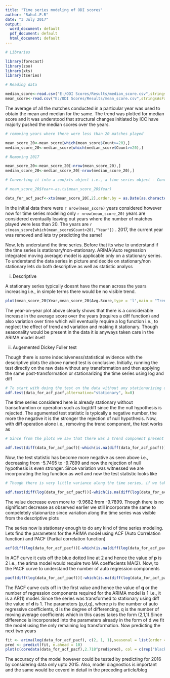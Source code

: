 ```yaml
---
title: "Time series modeling of ODI scores"
author: "Rahul.P.R"
date: "3 July 2017"
output:
  word_document: default
  pdf_document: default
  html_document: default
---
```

```r

# Libraries

library(forecast)
library(zoo)
library(xts)
library(tseries)

# Reading data

median_score<-read.csv("E:/ODI Scores/Results/median_score.csv",stringsAsFactors = FALSE)
mean_score<-read.csv("E:/ODI Scores/Results/mean_score.csv",stringsAsFactors = FALSE)

```

The average of all the matches conducted in a particular year was used to obtain the mean and median for the same. The trend was plotted for median score and it was understood that structural changes initiated by ICC have majorly pushed the median scores over the years. 

```r

# removing years where there were less than 20 matches played

mean_score_20<-mean_score[which(mean_score$Count>=20),]
median_score_20<-median_score[which(median_score$Count>=20),]

# Removing 2017

mean_score_20<-mean_score_20[-nrow(mean_score_20),]
median_score_20<-median_score_20[-nrow(median_score_20),]

# Converting it into a zoo/xts object i.e., a time series object - Converting into date first

# mean_score_20$Year<-as.ts(mean_score_20$Year)

data_for_acf_pacf<-xts(mean_score_20[,2],order.by = as.Date(as.character(mean_score_20$Year),format="%Y"))

```

In the initial data there were `r nrow(mean_score)` years considered however now for time series modeling only `r nrow(mean_score_20)` years are considered eventually leaving out years where the number of matches played were less than 20. The years are `r c(mean_score[which(mean_score$Count<20),"Year"])` . 2017, the current year was removed and lets try predicting the same!

Now, lets understand the time series. Before that its wise to understand if the time series is stationary/non-stationary. ARIMA(Auto regression integrated moving average) model is applicable only on a stationary series. To understand the data series in picture and decide on stationary/non stationary lets do both descriptive as well as statistic analyss

(i) Descriptive

A stationary series typically doesnt have the mean across the years increasing i.e., in simple terms there would be no visible trend.

```r
plot(mean_score_20$Year,mean_score_20$Avg.Score,type = 'l',main = "Trend of average ODI scores",xlab = "Year",ylab = "Mean Score",col=3,pch=4)
```

The year-on-year plot above clearly shows that there is a considerable increase in the average score over the years (requires a diff function) and also variation over time which will eventually require a log function i.e., to neglect the effect of trend and variation and making it stationary. Though seasonality would be present in the data it is anyways taken care in the ARIMA model itself

(ii) Augemented Dickey Fuller test

Though there is some indecisiveness/statistical evidence with the descriptive plots the above named test is conclusive. Initially, running the test directly on the raw data without any transformation and then applying the same post-transformation or stationarizing the time series using log and diff

```r

# To start with doing the test on the data without any stationarizing operation performed
adf.test(data_for_acf_pacf,alternative="stationary", k=0)
```

The time series considered here is already stationary without transoframtion or operation such as log/diff since the the null hypothesis is rejected. The agumented test statistic is typically a negative number, the more the negative it is the stronger the rejection of null hypothesis. Now, with diff operation alone i.e., removing the trend component, the test works as

```r

# Since from the plots we saw that there was a trend component present we use diff to avoid that component and make the series stationary

adf.test(diff(data_for_acf_pacf)[-which(is.na(diff(data_for_acf_pacf)))],alternative="stationary", k=0)
```

Now, the test statistic has become more negative as seen above i.e., decreasing from -5.7495 to -9.7899 and now the rejection of null hypothesis is even stronger. Since variation was witnessed we are incorporating the log function as well and now the test statistic looks like

```r

# Though there is very little variance along the time series, if we take log to agument that effect the Dickey fuller test looks like

adf.test(diff(log(data_for_acf_pacf))[-which(is.na(diff(log(data_for_acf_pacf))))],alternative="stationary", k=0)
```

The value decrease even more to -9.9682 from -9.7899. Though there is no significant decrease as observed earlier we still incorporate the same to compeletely staionarize since variation along the time series was visible from the descriptive plots

The series now is stationary enough to do any kind of time series modeling. Lets find the parameters for the ARIMA model using ACF (Auto Correlation function) and PACF (Partial correlation function)

```r
acf(diff(log(data_for_acf_pacf))[-which(is.na(diff(log(data_for_acf_pacf))))],ylab="Lag",xlab="ACF",main="Auto Correlation Function")
```

In ACF curve it cuts off the blue dotted line at 2 and hence the value of **p** is 2 i.e., the arima model would require two MA coeffecients MA(2). Now, to the PACF curve to understand the number of auto regression components

```r
pacf(diff(log(data_for_acf_pacf))[-which(is.na(diff(log(data_for_acf_pacf))))],ylab="Lag",xlab="PACF",main="Partial Correlation Function")
```

The PACF curve cuts off in the first value and hence the value of **q** or the number of regression components required for the ARIMA model is 1 i.e., it is a AR(1) model. Since the series was transformed to stationary using diff the value of **d** is 1. The parameters (p,d,q), where p is the number of auto regressive coefficients, d is the degree of differencing, q is the number of moving average coefficients which in this cases takes the form (2,1,1).Since difference is incorporated into the parameters already in the form of d we fit the model using the only remaining log transformation. Now predicting the next two years

```r
fit <- arima(log(data_for_acf_pacf), c(2, 1, 1),seasonal = list(order = c(2, 1, 1),period=10))
pred <- predict(fit, n.ahead = 10)
plot(c(coredata(data_for_acf_pacf),2.718^pred$pred), col = c(rep("black" ,length(coredata(data_for_acf_pacf))), rep("red" ,length(pred$pred))),main = "10 years avg.score prediction",xlab = "Year",ylab ="Avg.Score",type = 'o')
```

The accuracy of the model however could be tested by predicting for 2016 by considering data only upto 2015. Also, model diagnostics is important and the same would be coverd in detail in the preceding article/blog
